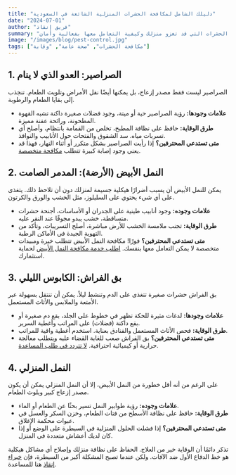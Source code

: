 ```yaml
---
title: "دليلك الشامل لمكافحة الحشرات المنزلية الشائعة في السعودية"
date: "2024-07-01"
author: "فريق إنقاذ"
summary: "من الصراصير المزعجة إلى النمل الأبيض المدمر، تعرف على أشهر الحشرات التي قد تغزو منزلك وكيفية التعامل معها بفعالية وأمان."
image: "/images/blog/pest-control.jpg"
tags: ["مكافحة الحشرات", "صحة عامة", "وقاية"]
---
```


## 1. الصراصير: العدو الذي لا ينام

الصراصير ليست فقط مصدر إزعاج، بل يمكنها أيضًا نقل الأمراض وتلويث الطعام. تنجذب إلى بقايا الطعام والرطوبة.

- **علامات وجودها:** رؤية الصراصير حية أو ميتة، وجود فضلات صغيرة داكنة تشبه القهوة المطحونة، ورائحة عفنة مميزة.
- **طرق الوقاية:** حافظ على نظافة المطبخ، تخلص من القمامة بانتظام، وأصلح أي تسربات مياه. سد الشقوق والفتحات حول الأنابيب والنوافذ.
- **متى تستدعي المحترفين؟** إذا رأيت الصراصير بشكل متكرر أو أثناء النهار، فهذا قد يعني وجود إصابة كبيرة تتطلب [مكافحة متخصصة](/services/pest-control/cockroach-control).

## 2. النمل الأبيض (الأرضة): المدمر الصامت

يمكن للنمل الأبيض أن يسبب أضرارًا هيكلية جسيمة لمنزلك دون أن تلاحظ ذلك. يتغذى على أي شيء يحتوي على السليلوز، مثل الخشب والورق والكرتون.

- **علامات وجوده:** وجود أنابيب طينية على الجدران أو الأساسات، أجنحة حشرات متساقطة، خشب يبدو مجوفًا عند النقر عليه.
- **طرق الوقاية:** تجنب ملامسة الخشب للأرض مباشرة، أصلح التسريبات، وتأكد من التهوية الجيدة في الأماكن الرطبة.
- **متى تستدعي المحترفين؟** فورًا! مكافحة النمل الأبيض تتطلب خبرة ومبيدات متخصصة لا يمكن التعامل معها بنفسك. [اطلب خدمة مكافحة النمل الأبيض](/services/pest-control/termite-control) لحماية استثمارك.

## 3. بق الفراش: الكابوس الليلي

بق الفراش حشرات صغيرة تتغذى على الدم وتنشط ليلاً. يمكن أن تنتقل بسهولة عبر الأمتعة والملابس والأثاث المستعمل.

- **علامات وجودها:** لدغات مثيرة للحكة تظهر في خطوط على الجلد، بقع دم صغيرة أو بقع داكنة (فضلات) على المراتب وأغطية السرير.
- **طرق الوقاية:** فحص الأثاث المستعمل والفنادق بعناية. استخدم أغطية واقية للمراتب.
- **متى تستدعي المحترفين؟** بق الفراش صعب للغاية القضاء عليه ويتطلب معالجة حرارية أو كيميائية احترافية. [لا تتردد في طلب المساعدة](/services/pest-control/bed-bug-control).

## 4. النمل المنزلي

على الرغم من أنه أقل خطورة من النمل الأبيض، إلا أن النمل المنزلي يمكن أن يكون مصدر إزعاج كبير ويلوث الطعام.

- **علامات وجوده:** رؤية طوابير النمل تسير بحثًا عن الطعام أو الماء.
- **طرق الوقاية:** حافظ على نظافة الأسطح من فتات الطعام، وخزن السكر والعسل في عبوات محكمة الإغلاق.
- **متى تستدعي المحترفين؟** إذا فشلت الحلول المنزلية في السيطرة على الوضع أو إذا كان لديك أعشاش متعددة في المنزل.

تذكر دائمًا أن الوقاية خير من العلاج. الحفاظ على نظافة منزلك وإصلاح أي مشاكل هيكلية هو خط الدفاع الأول ضد الآفات. ولكن عندما تصبح المشكلة أكبر من السيطرة، فإن [خبراء إنقاذ](/services/pest-control) هنا للمساعدة.

